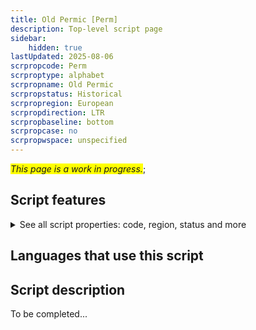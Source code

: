 ```yaml
---
title: Old Permic [Perm]
description: Top-level script page
sidebar:
    hidden: true
lastUpdated: 2025-08-06
scrpropcode: Perm
scrproptype: alphabet
scrpropname: Old Permic
scrpropstatus: Historical
scrpropregion: European
scrpropdirection: LTR
scrpropbaseline: bottom
scrpropcase: no
scrpropwspace: unspecified
---
```


<span style='background-color:yellow'>_This page is a work in progress._</span>;


## Script features

<details>
<summary> See all script properties: code, region, status and more</summary>
<ScriptInfo />
</details>

## Languages that use this script

<WsList script='Perm' wsMax='5' />

## Script description

To be completed...

